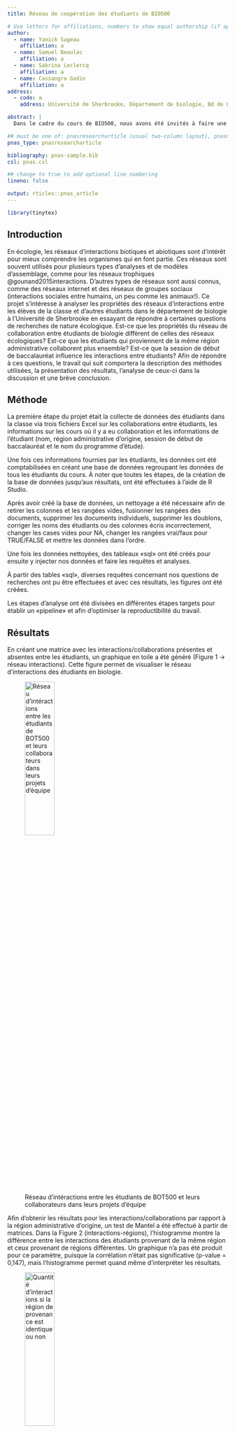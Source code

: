 ```yaml
---
title: Réseau de coopération des étudiants de BIO500

# Use letters for affiliations, numbers to show equal authorship (if applicable) and to indicate the corresponding author
author:
  - name: Yanick Sageau
    affiliation: a
  - name: Samuel Beaulac
    affiliation: a
  - name: Sabrina Leclercq
    affiliation: a
  - name: Cassangra Godin
    affiliation: a
address:
  - code: a
    address: Université de Sherbrooke, Département de biologie, Bd de L'Université, Sherbrooke, Québec, J1K2R1

abstract: |
  Dans le cadre du cours de BIO500, nous avons été invités à faire une étude comparative concernant les collaborations des étudiants de biologie et leurs possibles ressemblances à certaines communautés et réseaux écologiques. Une collecte de données auprès des étudiants et des analyses faites à partir de R studio ont permis la réalisation de ce projet. De cette manière, la visualisation de notre réseau de collaborations entre étudiants a révélé des similarités avec des réseaux trophiques écologiques. De plus, d’autres liens écologiques ont pu être observés avec les résultats d’analyse concernant d’autres facteurs qui influencent les interactions, comme la région d’origine des étudiants et leur session de début de baccalauréat. En bref, bien que les interactions entre étudiants en biologie ne soient pas totalement les mêmes que dans les réseaux trophiques et les communautés écologiques, on peut y voir certains patrons de ressemblances pouvant aider à expliquer les interactions sociales des individus.

## must be one of: pnasresearcharticle (usual two-column layout), pnasmathematics (one column layout), or pnasinvited (invited submissions only)
pnas_type: pnasresearcharticle

bibliography: pnas-sample.bib
csl: pnas.csl

## change to true to add optional line numbering
lineno: false

output: rticles::pnas_article
---
```


```r
library(tinytex)

```

Introduction
-------------------
En écologie, les réseaux d’interactions biotiques et abiotiques sont d’intérêt pour mieux comprendre les organismes qui en font partie. Ces réseaux sont souvent utilisés pour plusieurs types d’analyses et de modèles d’assemblage, comme pour les réseaux trophiques @gounand2015interactions. D’autres types de réseaux sont aussi connus, comme des réseaux internet et des réseaux de groupes sociaux (interactions sociales entre humains, un peu comme les animaux!). Ce projet s’intéresse à analyser les propriétés des réseaux d’interactions entre les élèves de la classe et d’autres étudiants dans le département de biologie à l’Université de Sherbrooke en essayant de répondre à certaines questions de recherches de nature écologique. Est-ce que les propriétés du réseau de collaboration entre étudiants de biologie diffèrent de celles des réseaux écologiques? Est-ce que les étudiants qui proviennent de la même région administrative collaborent plus ensemble? Est-ce que la session de début de baccalauréat influence les interactions entre étudiants?
Afin de répondre à ces questions, le travail qui suit comportera la description des méthodes utilisées, la présentation des résultats, l’analyse de ceux-ci dans la discussion et une brève conclusion.



Méthode
----------
La première étape du projet était la collecte de données des étudiants dans la classe via trois fichiers Excel sur les collaborations entre étudiants, les informations sur les cours où il y a eu collaboration et les informations de l’étudiant (nom, région administrative d’origine, session de début de baccalauréat et le nom du programme d’étude). 

Une fois ces informations fournies par les étudiants, les données ont été comptabilisées en créant une base de données regroupant les données de tous les étudiants du cours. À noter que toutes les étapes, de la création de la base de données jusqu’aux résultats, ont été effectuées à l’aide de R Studio. 

Après avoir créé la base de données, un nettoyage a été nécessaire afin de retirer les colonnes et les rangées vides, fusionner les rangées des documents, supprimer les documents individuels, supprimer les doublons, corriger les noms des étudiants ou des colonnes écris incorrectement, changer les cases vides pour NA, changer les rangées vrai/faux pour TRUE/FALSE et mettre les données dans l’ordre. 

Une fois les données nettoyées, des tableaux «sql» ont été créés pour ensuite y injecter nos données et faire les requêtes et analyses.

À partir des tables «sql», diverses requêtes concernant nos questions de recherches ont pu être effectuées et avec ces résultats, les figures ont été créées.

Les étapes d’analyse ont été divisées en différentes étapes targets pour établir un «pipeline» et afin d’optimiser la reproductibilité du travail.

Résultats
-------------

En créant une matrice avec les interactions/collaborations présentes et absentes entre les étudiants, un graphique en toile a été généré (Figure 1 -> réseau interactions). Cette figure permet de visualiser le réseau d’interactions des étudiants en biologie. 

![Réseau d'intéractions entre les étudiants de BOT500 et leurs collaborateurs dans leurs projets d'équipe]("../interactions.png"){width=40% height=30%}

Afin d’obtenir les résultats pour les interactions/collaborations par rapport à la région administrative d’origine, un test de Mantel a été effectué à partir de matrices. Dans la Figure 2 (interactions-régions), l’histogramme montre la différence entre les interactions des étudiants provenant de la même région et ceux provenant de régions différentes. Un graphique n’a pas été produit pour ce paramètre, puisque la corrélation n’était pas significative (p-value = 0,147), mais l’histogramme permet quand même d’interpréter les résultats.

![Quantité d'interactions si la région de provenance est identique ou non]("../region.png"){width=40% height=30%}

La Figure 4 (interaction session graphique) montre la relation entre les matrices de distances des interactions par rapport à la session de début de baccalauréat.

![Relation des interactions entre étudiants par rapport à leur année de début de baccalauréat]("../plot.png"){width=40% height=30%}

Les figures concernant les interactions/collaborations et la session de début de baccalauréat ont aussi été faites avec un test de Mantel, mais avec des matrices de distance. La Figure 3 (interaction session bar-plot) montre la différence entre les interactions des étudiants qui ont commencé leur baccalauréat à la même session et les interactions de ceux qui n’ont pas commencé à la même session. 

![Relation des interactions entre étudiants par rapport à leur année de début de baccalauréat]("../annee.png"){width=40% height=30%}

Discussion
-------------------------
La question principale du projet était de voir si le réseau de collaboration entre étudiants de biologie était similaire à un réseau écologique. La meilleure façon de répondre à cette question est de comparer notre réseau à d’autres réseaux de nature écologique. Si on compare notre réseau à un réseau trophique (food web) (Figure 5) [@montoya2006ecological] et à un réseau de dépendance dans un réseau trophique (Figure 6) [@etemad2014spirograph], on observe certaines ressemblances avec le réseau étudiant (Figure 1).

![Food web obtenu dans l'article [@montoya2006ecological]]("../inter_gros.png"){width=40% height=30%}

![Réseau de dépendance dans un réseau trophique obtenu dans l'article [@etemad2014spirograph]]("../inter_petit.png"){width=40% height=30%}

On remarque que dans tous les réseaux, il semble y avoir un agrégat d’interactions au centre du réseau, et vers l’extérieur, de plus petits groupes isolés. Dans un réseau trophique, les noeuds vers les extrémités sont souvent représentés par les prédateurs en haut de la chaîne alimentaire et ceux se dirigeant vers le centre sont des prédateurs de plus bas niveau, des herbivores, les producteurs primaires, des détritivores, etc… [@montoya2006ecological]. Il est donc normal qu’il y ait plus d’interactions au centre du réseau. Évidemment, les interactions dans ces réseaux trophiques ne sont pas les mêmes que dans notre réseau de collaboration entre étudiants et il est donc difficile de les comparer [@perkins2009comparison], mais il est tout de même possible d’y observer des similitudes. On pourrait comparer les prédateurs des réseaux trophiques avec les personnes les plus riches dans un réseau social humain [@montoya2006ecological]. Aussi, des ressemblances ont été observées concernant les réseaux d’interactions entre animaux et ceux entre humains pour le transfert de maladie [@perkins2009comparison]. 

Dans la Figure 2, on observe qu’il y environ 3 fois plus d’interactions entre les étudiants qui ne proviennent pas de même région et ceux qui proviennent de la même région. Cela peut sembler contre-intuitif à première vue, mais on observe des phénomènes semblables en écologie par la dispersion. En effet, la migration peut être bénéfique dans le cas d’un déplacement vers un nouvel environnement favorable [@gibson2003go], mais elle favorise aussi les interactions entre des individus différents qui ne proviennent pas des mêmes populations [@carvalho1993evolutionary]. Ces interactions sont avantageuses pour augmenter la variabilité génétique, donc les organismes ont souvent tendance à plus interagir avec des individus différents pour augmenter la diversité du flux génétique [@carvalho1993evolutionary]. Dans le cas de nos collaborations, comme en écologie, il pourrait être avantageux pour les étudiants d’interagir avec des personnes différentes de celles qu’ils connaissent (ou de même provenance) pour élargir et diversifier leurs interactions et leurs perspectives sur divers sujets, ce qui pourrait être utile dans l’élaboration d’un travail scolaire par exemple.

D’autres facteurs externes influencent les interactions dans les réseaux trophiques et dans notre réseau de collaborations, comme la distance et le temps d’arrivée à un endroit. D’après [@gounand2015interactions], il y a trois aspects interreliés qui peuvent influencer l’assemblage d’espèces ; le taux d’assemblage (le temps entre deux colonisations), la variabilité des taux d’assemblage et l’agrégation (puisque les espèces peuvent arriver en groupe par chance ou par d’autres phénomènes aléatoires). On pourrait appliquer ceci à nos résultats des collaborations des étudiants, par exemple, le temps entre colonisations peut faire référence à la session de début du baccalauréat. En effet, il y avait corrélation significative entre la session de début d’étude et les collaborations (Figure 4) puisque le p-value était de 9.9e-27. Aussi, dans la Figure 3, on peut observer qu’il y a presque deux fois plus de collaborations entre les étudiants qui ont commencé à la même session par rapport à ceux qui ont commencé à des sessions différentes. Cela pourrait aussi être comparé au principe de spéciation allopatrique chez les animaux [@brooker2007modelling;@lande1980genetic], puisque les sessions de départ différentes agiraient comme une barrière (ici, pas une barrière physique) pour les interactions entre ces étudiants, puisque les chances de contact et d’échanges sont réduites par cette barrière.

Conclusion
---------------
En conclusion, en comparant les résultats obtenus avec notre réseau de collaborations entre étudiants en biologie avec les théories écologiques, on peut observer plusieurs similarités entre les deux, tant dans la visualisation du réseau (comparé avec un réseau trophique écologique), que dans les autres aspects influençant les interactions des étudiants comme la région d’origine et la session de début d’étude. Dans la perspective d’un futur projet, il serait intéressant de faire le même type d’étude comparative, mais avec plusieurs départements de l’Université pour déterminer si les réseaux d’interactions sont semblables aux réseaux écologiques.


